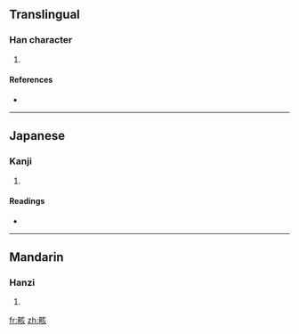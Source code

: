 ==Translingual==

===Han character===
{{Han char|rn=102|rad=田|as=06|sn=11|four=|canj=田卜女人 (WYVO)}}

# {{defn|Han|sort=田06}}

====References====
* {{Han ref|kx=0761.200|dkj=21828|dj=1171.110|hdz=42542.020|uh=7561|ud=30049}}

----

==Japanese==

===Kanji===
{{ja-kanji|grade=|rs=田06}}

# {{defn|Japanese}}

====Readings====
* {{ja-readings|on=[[かい]] (kai), [[がい]] (gai)|kun=[[はて]] (hate)|nanori=}}

----

==Mandarin==

===Hanzi===
{{cmn-hanzi|pin=[[gāi]] ([[gai1]])|wg=kai<sup>1</sup>}}

# {{defn|Mandarin}}

[[fr:畡]]
[[zh:畡]]